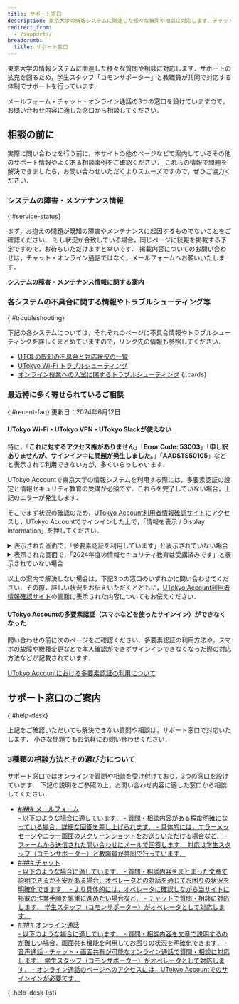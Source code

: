 ```yaml
---
title: サポート窓口
description: 東京大学の情報システムに関連した様々な質問や相談に対応します．チャット・Zoom・メールフォームの3つの窓口を設けていますので，利用しやすい窓口から相談してください．
redirect_from:
  - /supports/
breadcrumb:
  title: サポート窓口
---
```



<Emergency />

東京大学の情報システムに関連した様々な質問や相談に対応します．サポートの拡充を図るため，学生スタッフ「コモンサポーター」と教職員が共同で対応する体制でサポートを行っています．

メールフォーム・チャット・オンライン通話の3つの窓口を設けていますので，お問い合わせ内容に適した窓口から相談してください．

## 相談の前に

実際に問い合わせを行う前に，本サイトの他のページなどで案内しているその他のサポート情報やよくある相談事例をご確認ください．
これらの情報で問題を解決できましたら，お問い合わせいただくよりスムーズですので，ぜひご協力ください．

### システムの障害・メンテナンス情報
{:#service-status}

まず，お抱えの問題が既知の障害やメンテナンスに起因するものでないことをご確認ください．
もし状況が合致している場合，同じページに続報を掲載する予定ですので，お待ちいただけますと幸いです．
掲載内容についてのお問い合わせは，チャット・オンライン通話ではなく，メールフォームへお願いいたします．

<b class="box center">[システムの障害・メンテナンス情報に関する案内](/support/service-status)</b>

### 各システムの不具合に関する情報やトラブルシューティング等
{:#troubleshooting}

下記の各システムについては，それぞれのページに不具合情報やトラブルシューティングを詳しくまとめていますので，リンク先の情報も参照してください．

- [UTOLの既知の不具合と対応状況の一覧](https://docs.google.com/spreadsheets/d/15jw_TpG8pfNoaspN2NYzYrFhJmjj--U1-c4IBejtBJ8/edit#gid=0)
- [UTokyo Wi-Fi トラブルシューティング](/utokyo_wifi/trouble_shooting)
- [オンライン授業への入室に関するトラブルシューティング](/oc/join/)
{:.cards}

### 最近特に多く寄せられているご相談
{:#recent-faq}
更新日：2024年6月12日

#### UTokyo Wi-Fi・UTokyo VPN・UTokyo Slackが使えない
特に，「**これに対するアクセス権がありません**」「**Error Code: 53003**」「**申し訳ありませんが、サインイン中に問題が発生しました。**」「**AADSTS50105**」などと表示されて利用できない方が，多くいらっしゃいます．

UTokyo Accountで東京大学の情報システムを利用する際には，多要素認証の設定と情報セキュリティ教育の受講が必須です．これらを完了していない場合，上記のエラーが発生します．

そこでまず状況の確認のため，[UTokyo Account利用者情報確認サイト](https://login.adm.u-tokyo.ac.jp/my/)にアクセスし，UTokyo Accountでサインインした上で，「情報を表示 / Display information」を押してください．

<details>
<summary>表示された画面で，「多要素認証を利用しています」と表示されていない場合</summary>
多要素認証が有効になっていないため，有効化してください．
- UTokyo Wi-Fi・UTokyo VPN・UTokyo Slackを利用しようとした際，「これに対するアクセス権がありません」「Error Code: 53003」などと表示されます．
- 初期設定方法は，以下をご参照ください．手順4まで行うことと，設定がシステム全体に反映されるまで最大約40分かかることに，ご注意ください．  
[UTokyo Account多要素認証の初期設定手順](/utokyo_account/mfa/initial/)
</details>

<details>
<summary>表示された画面で，「2024年度の情報セキュリティ教育は受講済みです」と表示されていない場合</summary>
情報セキュリティ教育の確認テストにまだ合格していないため，改めて受講してください．
- UTokyo Wi-Fi・UTokyo VPN・UTokyo Slackを利用しようとした際，「申し訳ありませんが、サインイン中に問題が発生しました。」「AADSTS50105」などと表示されます．
- 受講方法については，以下をご参照ください．確認テストには全問正解する必要がある点にご注意ください．  
[2024年度情報セキュリティ教育](https://univtokyo.sharepoint.com/sites/Security/SitePages/Information_Security_Education_2024.aspx)
</details>

以上の案内で解決しない場合は，下記3つの窓口のいずれかに問い合わせてください．その際，詳しい状況をお伝えいただくとともに，[UTokyo Account利用者情報確認サイト](https://login.adm.u-tokyo.ac.jp/my/)の画面に表示された内容についてもお伝えください．

#### UTokyo Accountの多要素認証（スマホなどを使ったサインイン）ができなくなった
問い合わせの前に次のページをご確認ください．多要素認証の利用方法や，スマホの故障や機種変更などで本人確認ができずサインインできなくなった際の対応方法などが記載されています．

[UTokyo Accountにおける多要素認証の利用について](/utokyo_account/mfa/)

## サポート窓口のご案内
{:#help-desk}

上記をご確認いただいても解決できない質問や相談は，サポート窓口で対応いたします．
小さな問題でもお気軽にお問い合わせください．

### 3種類の相談方法とその選び方について

サポート窓口ではオンラインで質問や相談を受け付けており，3つの窓口を設けています．
下記の説明をご参照の上，お問い合わせ内容に適した窓口から相談してください．

- <a href="./email-form" id="email-form" class="help-desk-list-button">
    #### メールフォーム
    <div>
      - 以下のような場合に適しています．
        - 質問・相談内容がある程度明確になっている場合．詳細な回答を差し上げられます．
        - 具体的には，エラーメッセージやエラー画面のスクリーンショットをお送りいただける場合など．
      - フォームから送信された問い合わせにメールで回答します．
        対応は学生スタッフ（コモンサポーター）と教職員が共同で行っています．
    </div>
  </a>
- <a href="/support/chat" class="help-desk-list-button">
    #### チャット
    <div>
      - 以下のような場合に適しています．
        - 質問・相談内容をまとまった文章で説明できるか不安がある場合．オペレータとの対話を通じてお困りの状況を明確化できます．
        - より具体的には，オペレータに確認しながら当サイトに掲載の作業手順を慎重に進めたい場合など．
      - チャットで質問・相談に対応します．
        学生スタッフ（コモンサポーター）がオペレータとして対応します．
    </div>
  </a>
- <a href="https://login.adm.u-tokyo.ac.jp/support/online_call-ja" class="help-desk-list-button">
    #### オンライン通話
    <div>
      - 以下のような場合に適しています．
        - 質問・相談内容を文章で説明するのが難しい場合．画面共有機能を利用してお困りの状況を明確化できます．
      - 音声通話・チャット・画面共有が可能なオンライン通話で質問・相談に対応します．
          学生スタッフ（コモンサポーター）がオペレータとして対応します．
      - オンライン通話のページへのアクセスには，UTokyo Accountでのサインインが必要です．
    </div>
  </a>
{:.help-desk-list}
